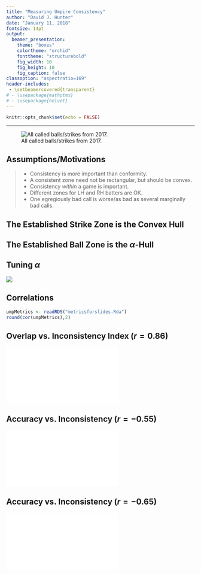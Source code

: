 ```yaml
---
title: "Measuring Umpire Consistency"
author: "David J. Hunter"
date: "January 11, 2018"
fontsize: 14pt
output: 
  beamer_presentation:
    theme: "boxes"
    colortheme: "orchid"
    fonttheme: "structurebold"
    fig_width: 10
    fig_height: 10
    fig_caption: false
classoption: "aspectratio=169"
header-includes:
 - \setbeamercovered{transparent}
# - \usepackage{mathptmx}
# - \usepackage{helvet}
---
```


```r
knitr::opts_chunk$set(echo = FALSE)
```


----

![All called balls/strikes from 2017.](docs/ballstrikecloud.png)


## Assumptions/Motivations

> - Consistency is more important than conformity.
> - A consistent zone need not be rectangular, but should be convex.
> - Consistency *within* a game is important.
> - Different zones for LH and RH batters are OK.
> - One egregiously bad call is worse/as bad as several marginally bad calls.

## The Established Strike Zone is the Convex Hull

## The Established Ball Zone is the $\alpha$-Hull

## Tuning $\alpha$

![](docs/tuningalpha.png)

## Correlations
```r
umpMetrics <- readRDS("metricsforslides.Rda")
round(cor(umpMetrics),2)
```


## Overlap vs. Inconsistency Index ($r=0.86$)
![](umpscatter.pdf)

## Accuracy vs. Inconsistency ($r=-0.55$)
![](umpscatter2.pdf)

## Accuracy vs. Inconsistency ($r=-0.65$)
![](umpscatter3.pdf)